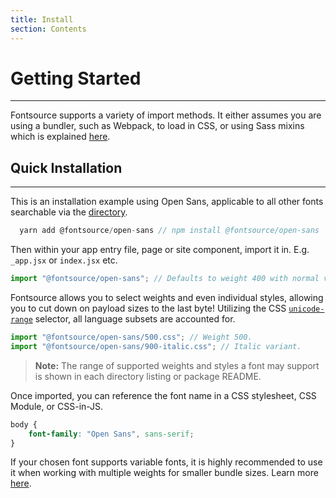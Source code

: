 ```yaml
---
title: Install
section: Contents
---
```


# Getting Started

---

Fontsource supports a variety of import methods. It either assumes you are using a bundler, such as Webpack, to load in CSS, or using Sass mixins which is explained [here](/docs/sass/mixins).

## Quick Installation

---

This is an installation example using Open Sans, applicable to all other fonts searchable via the [directory](/fonts).

```js
  yarn add @fontsource/open-sans // npm install @fontsource/open-sans
```

Then within your app entry file, page or site component, import it in. E.g. `_app.jsx` or `index.jsx` etc.

```jsx
import "@fontsource/open-sans"; // Defaults to weight 400 with normal variant.
```

Fontsource allows you to select weights and even individual styles, allowing you to cut down on payload sizes to the last byte! Utilizing the CSS [`unicode-range`](https://developer.mozilla.org/en-US/docs/Web/CSS/@font-face/unicode-range) selector, all language subsets are accounted for.

```jsx
import "@fontsource/open-sans/500.css"; // Weight 500.
import "@fontsource/open-sans/900-italic.css"; // Italic variant.
```

> **Note:** The range of supported weights and styles a font may support is shown in each directory listing or package README.

Once imported, you can reference the font name in a CSS stylesheet, CSS Module, or CSS-in-JS.

```css
body {
	font-family: "Open Sans", sans-serif;
}
```

If your chosen font supports variable fonts, it is highly recommended to use it when working with multiple weights for smaller bundle sizes. Learn more [here](/docs/variable-fonts).
